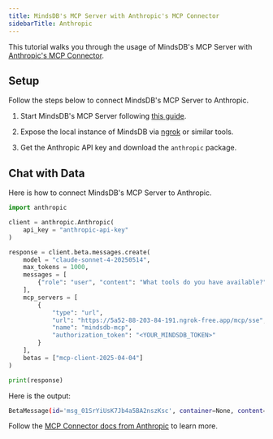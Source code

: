 ```yaml
---
title: MindsDB's MCP Server with Anthropic's MCP Connector
sidebarTitle: Anthropic
---
```


This tutorial walks you through the usage of MindsDB's MCP Server with [Anthropic's MCP Connector](https://docs.anthropic.com/en/docs/agents-and-tools/mcp-connector).

## Setup

Follow the steps below to connect MindsDB's MCP Server to Anthropic.

1. Start MindsDB's MCP Server following [this guide](/mcp/usage).

2. Expose the local instance of MindsDB via [ngrok](https://ngrok.com/) or similar tools.

3. Get the Anthropic API key and download the `anthropic` package.

## Chat with Data

Here is how to connect MindsDB's MCP Server to Anthropic.

```python
import anthropic

client = anthropic.Anthropic(
    api_key = "anthropic-api-key"
)

response = client.beta.messages.create(
    model = "claude-sonnet-4-20250514",
    max_tokens = 1000,
    messages = [
        {"role": "user", "content": "What tools do you have available?"}
    ],
    mcp_servers = [
        {
            "type": "url",
            "url": "https://5a52-88-203-84-191.ngrok-free.app/mcp/sse",
            "name": "mindsdb-mcp",
            "authorization_token": "<YOUR_MINDSDB_TOKEN>"
        }
    ],
    betas = ["mcp-client-2025-04-04"]
)

print(response)
```

Here is the output:

```bash
BetaMessage(id='msg_01SrYiUsK7Jb4a5BA2nszKsc', container=None, content=[BetaTextBlock(citations=None, text="I have access to two tools for working with MindsDB:\n\n1. **mindsdb-mcp_query** - Execute SQL queries against MindsDB\n   - Parameters:\n     - `query` (required): The SQL query to execute\n     - `context` (optional): Additional context parameters for the query\n   - Returns: Query results or error information\n\n2. **mindsdb-mcp_list_databases** - List all databases and their tables in MindsDB\n   - Parameters: None required\n   - Returns: A list of all databases and their associated tables\n\nThese tools allow me to help you explore your MindsDB instance, run SQL queries, and work with your data and ML models. Would you like me to start by showing you what databases are available, or do you have a specific query you'd like to run?", type='text')], model='claude-sonnet-4-20250514', role='assistant', stop_reason='end_turn', stop_sequence=None, type='message', usage=BetaUsage(cache_creation=None, cache_creation_input_tokens=0, cache_read_input_tokens=0, input_tokens=572, output_tokens=183, server_tool_use=None, service_tier='standard'))
```

Follow the [MCP Connector docs from Anthropic](https://docs.anthropic.com/en/docs/agents-and-tools/mcp-connector) to learn more.
